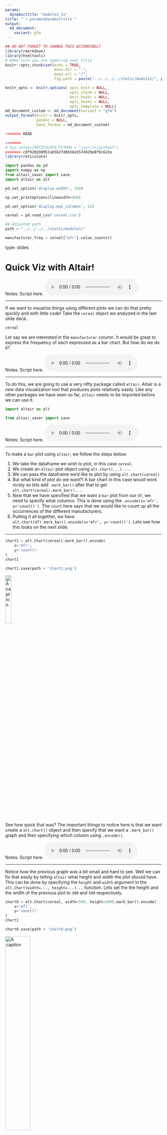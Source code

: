 ```yaml
---
params:
  dynamictitle: "module1_31"
title: "`r params$dynamictitle`"
output: 
  md_document:
    variant: gfm
---
```



```r
## DO NOT FORGET TO CHANGE THIS ACCORDINGLY 
library(rmarkdown)
library(htmltools)
# MAke sure you are updating your title 
knitr::opts_chunk$set(echo = TRUE,
                      base.dir = ".", 
                      base.url = "/",
                      fig.path = paste("../../../../static/module1/", params$dynamictitle,"/", sep = ""))

knitr_opts <- knitr_options( opts_knit = NULL,
                             opts_chunk = NULL,
                             knit_hooks = NULL,
                             opts_hooks = NULL,
                             opts_template = NULL)
md_document_custom <- md_document(variant = "gfm")
output_format(knitr = knitr_opts,
              pandoc = NULL,
              base_format = md_document_custom)

<<<<<<< HEAD

=======
# Sys.setenv(RETICULATE_PYTHON = "/usr/in/python3")
>>>>>>> c0f928d10952ab5b27d8638a5574929e8f9c623e
library(reticulate)


```


```python
import pandas as pd
import numpy as np
from altair_saver import save
import altair as alt

pd.set_option('display.width', 350)

np.set_printoptions(linewidth=400)

pd.set_option('display.max_columns', 15)

cereal = pd.read_csv('cereal.csv')

## Adjusted path 
path = "../../../../static/module1/"
```

```python
manufacturer_freq = cereal["mfr"].value_counts()
```


type: slides

# Quick Viz with Altair!


Notes: Script here.
<html>
<audio controls >
  <source src="/placeholder_audio.mp3" />
</audio></html>

---

If we want to visualize things using different plots we can do that pretty quickly and with little code! Take the `cereal` object we analyzed in the last slide deck.

```python
cereal
```


Let say we are interested in the `manufacturer` column. It would be great to express the frequency of each expressed as a bar chart. But how do we do it?


Notes: Script here.
<html>
<audio controls >
  <source src="/placeholder_audio.mp3" />
</audio></html>

---

To do this, we are going to use a very nifty package called `altair`. Altair is a new data visualization tool that produces plots relatively easily. Like any other packages we have seen so far, `altair` needs to be imported before we can use it.

```python
import altair as alt
```

```python
from altair_saver import save
```

Notes: Script here.
<html>
<audio controls >
  <source src="/placeholder_audio.mp3" />
</audio></html>

---

To make a `bar` plot using `altair`, we follow the steps below:

1. We take the dataframe we wish to plot, in this case `cereal`.
2. We create an `altair` plot object using `alt.chart(...)...`.
3. We can pass the dataframe we'd like to plot by using `alt.chart(cereal)`
4. But what kind of plot do we want?! A bar chart in this case would work nicely so lets add `.mark_bar()` after that to get `alt.chart(cereal).mark_bar()...`.
5. Now that we have specified that we want a `bar` plot from our `df`, we need to specify what columns. This is done using the `.encode(x='mfr', y='count()')`. The `count` here says that we would like to count up all the occurrences of the different manufacturers.
6. Putting it all together, we have ```alt.chart(df).mark_bar().encode(x='mfr', y='count()')```. Lets see how this looks on the next slide.

---

```python
chart1 = alt.Chart(cereal).mark_bar().encode(
    x='mfr',
    y='count()'
)
chart1

```


```python
chart1.save(path + 'chart1.png')
```

<img src="/module1/chart1.png" alt="A caption" width="20%" />

See how quick that was?
The important things to notice here is that we want create a `alt.chart()` object and then specify that we want a `.mark_bar()` graph and then specifying which column using `.encode()`. 

Notes: Script here.
<html>
<audio controls >
  <source src="/placeholder_audio.mp3" />
</audio></html>

---

Notice how the previous graph was a bit small and hard to see. Well we can fix that easily by telling `altair` what height and width the plot should have. This can be done by specifying the `height` and `width` argument in the `alt.Chart(width=..., height=...)...` function. Lets set the the height and the width of the previous plot to `300` and `500` respectively.


```python
chart0 = alt.Chart(cereal, width=500, height=300).mark_bar().encode(
    x='mfr',
    y='count()'
)
chart1

```


```python
chart0.save(path + 'chart0.png')
```

<img src="/module1/chart0.png" alt="A caption" width="40%" />

Notes: Script here.
<html>
<audio controls >
  <source src="/placeholder_audio.mp3" />
</audio></html>

---

What else can we plot from our original cereal dataframe named `cereal`? Maybe we want to see the relationship between `sugars` and `calories` in cereals?        
This would require a `scatter` plot which can be done by specifying `mark_circle` after creating the `alt.chart()` object.     
In the `.encode()` function, we would need to specify the x and y axis which means we would need to specify the column names for each axis; In this case the x-axis is the `sugars` column and the y-axis is the `calories` column.    

```python
chart2 = alt.Chart(cereal, width=500, height=300).mark_circle().encode(
    x='sugars',
    y='calories'
)
chart2
```


```python
chart2.save(path + 'chart2.png')
```

<img src="/module1/chart2.png" alt="A caption" width="45%" />

Notes: Script here.
<html>
<audio controls >
  <source src="/placeholder_audio.mp3" />
</audio></html>

---

Something you may have noticed is that there are 77 cereals but there doesn't seem to be 77 data points! That's because some of them are lying on top of each other with the same sugar and calorie values. It may be of use to set an opacity to the graph to differentiate those points. Opacity is set with the argument `opacity` in the `mark_circle(opacity=...)` function and accepts values between 0 and 1, with 1 being full intensity.

```python
# lets set the opacity to 30%
chart3 = alt.Chart(cereal, width=500, height=300).mark_circle(opacity=0.3).encode(
    x='sugars',
    y='calories'
)
chart3
```


```python
chart3.save(path + 'chart3.png')
```

<img src="/module1/chart3.png" width="45%" />

Notes: Script here.
<html>
<audio controls >
  <source src="/placeholder_audio.mp3" />
</audio></html>

---

Look at that! Now we can see there are multiple cereals that have 2.5g of sugar with 100 calories.
So what if you don't fancy the color the default color `blue`? Well that is okay, we can change the color using the `color` argument in the `.mark_circle(color=...)` function. Lets change the color to `red`(I like red) and keep the same opacity.

```python
# lets set the opacity to 30%
chart4 = alt.Chart(cereal, width=500, height=300).mark_circle(color='red', opacity=0.3).encode(
    x='sugars',
    y='calories'
)
chart4
```


```python
chart4.save(path + 'chart4.png')
```

<img src="/module1/chart4.png" width="45%" />

Notes: Script here.
<html>
<audio controls >
  <source src="/placeholder_audio.mp3" />
</audio></html>

---

Maybe I have bad eyes, but those data points look pretty small. Good news though, we can make them bigger to enlarge them, the argument `size` in the `mark_circle(size=..)` should do the trick.


```python
# lets set the opacity to 30%
chart5 = alt.Chart(cereal, width=500, height=300).mark_circle(color='red', size=12, opacity=0.3).encode(
    x='sugars',
    y='calories'
)
chart5
```


```python
chart5.save(path + 'chart5.png')

```

<img src="/module1/chart5.png" width="45%" />

Notes: Script here.
<html>
<audio controls >
  <source src="/placeholder_audio.mp3" />
</audio></html>

---

Also every good graph should have a title! A title provides useful information as to what the plot is about. Let's take this opportunity to finish off our scatter plot graph and set the argument `title` to something as well. To set the `title`, we use the `title` argument to the `.properties(title=..)` function.

```python
# lets set the opacity to 30%
chart6 = alt.Chart(cereal, width=500, height=300).mark_circle(color='red', size=12, opacity=0.3).encode(
    x='sugars',
    y='calories'
).properties(title="Scatter plot sugars vs calories for different cereals")
chart6
```


```python
chart6.save(path + 'chart6.png')
```

<img src="/module1/chart6.png" width="45%" />

Notes: Script here.
<html>
<audio controls >
  <source src="/placeholder_audio.mp3" />
</audio></html>

---



# Let’s apply what we learned!

Notes: Script here
<html>
<audio controls >
  <source src="/placeholder_audio.mp3" />
</audio></html>


